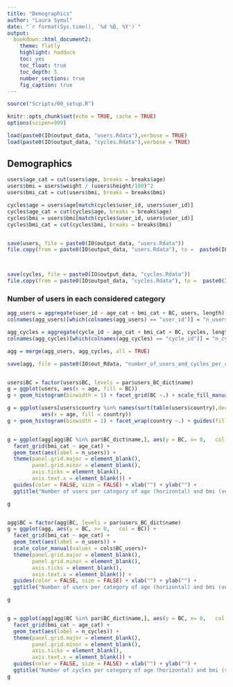 ```yaml
---
title: "Demographics"
author: "Laura Symul"
date: "`r format(Sys.time(), '%d %B, %Y')`"
output: 
  bookdown::html_document2: 
    theme: flatly
    highlight: haddock
    toc: yes
    toc_float: true
    toc_depth: 5
    number_sections: true
    fig_caption: true
---
```



```r
source("Scripts/00_setup.R")
```


```r
knitr::opts_chunk$set(echo = TRUE, cache = TRUE)
options(scipen=999)
```


```r
load(paste0(IO$output_data, "users.Rdata"),verbose = TRUE)
load(paste0(IO$output_data, "cycles.Rdata"),verbose = TRUE)
```



## Demographics


```r

users$age_cat = cut(users$age, breaks = breaks$age)
users$bmi = users$weight / (users$height/100)^2
users$bmi_cat = cut(users$bmi, breaks = breaks$bmi)

cycles$age = users$age[match(cycles$user_id, users$user_id)]
cycles$age_cat = cut(cycles$age, breaks = breaks$age)
cycles$bmi = users$bmi[match(cycles$user_id, users$user_id)]
cycles$bmi_cat = cut(cycles$bmi, breaks = breaks$bmi)


save(users, file = paste0(IO$output_data, "users.Rdata"))
file.copy(from = paste0(IO$output_data, "users.Rdata"), to =  paste0(IO$tmp_data, "users_with_demographics.Rdata"), overwrite = TRUE)



save(cycles, file = paste0(IO$output_data, "cycles.Rdata"))
file.copy(from = paste0(IO$output_data, "cycles.Rdata"), to =  paste0(IO$tmp_data, "cycles_with_demographics.Rdata"), overwrite = TRUE)

```


### Number of users in each considered category


```r


agg_users = aggregate(user_id ~ age_cat + bmi_cat + BC, users, length)
colnames(agg_users)[which(colnames(agg_users) == "user_id")] = "n_users"

agg_cycles = aggregate(cycle_id ~ age_cat + bmi_cat + BC, cycles, length)
colnames(agg_cycles)[which(colnames(agg_cycles) == "cycle_id")] = "n_cycles"

agg = merge(agg_users, agg_cycles, all = TRUE)

save(agg, file = paste0(IO$out_Rdata, "number_of_users_and_cycles_per_category.Rdata"))


users$BC = factor(users$BC, levels = par$users_BC_dict$name)
g = ggplot(users, aes(x = age, fill = BC))
g + geom_histogram(binwidth = 1) + facet_grid(BC ~.) + scale_fill_manual(values = cols$BC_users)

g = ggplot(users[users$country %in% names(sort(table(users$country),decreasing = TRUE))[1:9],], 
           aes(x = age, fill = country))
g + geom_histogram(binwidth = 1) + facet_wrap(country ~.) + guides(fill = FALSE)


g = ggplot(agg[agg$BC %in% par$BC_dict$name,], aes(y = BC, x= 0,   col = BC)) + 
  facet_grid(bmi_cat ~ age_cat) + 
  geom_text(aes(label = n_users)) + 
  theme(panel.grid.major = element_blank(),
        panel.grid.minor = element_blank(), 
        axis.ticks = element_blank(),
        axis.text.x = element_blank()) + 
  guides(color = FALSE, size = FALSE) + xlab("") + ylab("") + 
  ggtitle("Number of users per category of age (horizontal) and bmi (vertical)")

g


agg$BC = factor(agg$BC, levels = par$users_BC_dict$name)
g = ggplot(agg, aes(y = BC, x= 0,   col = BC)) + 
  facet_grid(bmi_cat ~ age_cat) + 
  geom_text(aes(label = n_users)) + 
  scale_color_manual(values = cols$BC_users)+
  theme(panel.grid.major = element_blank(),
        panel.grid.minor = element_blank(), 
        axis.ticks = element_blank(),
        axis.text.x = element_blank()) + 
  guides(color = FALSE, size = FALSE) + xlab("") + ylab("") + 
  ggtitle("Number of users per category of age (horizontal) and bmi (vertical)")

g


g = ggplot(agg[agg$BC %in% par$BC_dict$name,], aes(y = BC, x= 0,   col = BC)) + 
  facet_grid(bmi_cat ~ age_cat) + 
  geom_text(aes(label = n_cycles)) + 
  theme(panel.grid.major = element_blank(),
        panel.grid.minor = element_blank(), 
        axis.ticks = element_blank(),
        axis.text.x = element_blank()) + 
  guides(color = FALSE, size = FALSE) + xlab("") + ylab("") +
  ggtitle("Number of cycles per category of age (horizontal) and bmi (vertical)")
g

```




